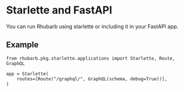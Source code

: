 # Starlette and FastAPI

You can run Rhubarb using starlette or including it in your FastAPI app.

## Example

```
from rhubarb.pkg.starlette.applications import Starlette, Route, GraphQL

app = Starlette(
    routes=[Route("/graphql/", GraphQL(schema, debug=True))],
)
```